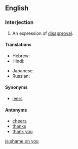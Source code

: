 ==English==

===Interjection===
{{en-interj|head=[[shame]] [[on]] [[you]]}}

# An expression of [[disapproval]].

====Translations====
{{trans-top|expression of disapproval}}
* Hebrew: {{t|he|התבייש לך|tr=hitbayésh lekhá|sc=Hebr}}
* Hindi: {{t-|hi|शर्म|tr=śarm|sc=Deva}}
{{trans-mid}}
* Japanese: {{t-|ja|恥を知れ|tr=はじをしれ, hajioshire|sc=Jpan}}
* Russian: {{t|ru|как вам не стыдно|tr=kak vam ne stýdno!|alt=как вам не стыдно!|sc=Cyrl}}
{{trans-bottom}}

====Synonyms====
* [[jeers]]

====Antonyms====
* [[cheers]]
* [[thanks]]
* [[thank you]]

[[ja:shame on you]]